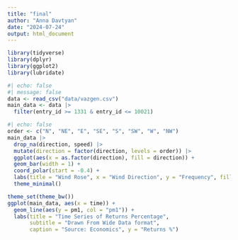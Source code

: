 ```yaml
---
title: "final"
author: "Anna Davtyan"
date: "2024-07-24"
output: html_document
---
```


```r
library(tidyverse)
library(dplyr)
library(ggplot2)
library(lubridate)
```

```r
#| echo: false
#| message: false
data <- read_csv("data/vazgen.csv")
main_data <- data |>
  filter(entry_id >= 1331 & entry_id <= 10021)
```

```r
#| echo: false
order <- c("N", "NE", "E", "SE", "S", "SW", "W", "NW")
main_data |>
  drop_na(direction, speed) |>
  mutate(direction = factor(direction, levels = order)) |>
  ggplot(aes(x = as.factor(direction), fill = direction)) + 
  geom_bar(width = 1) +
  coord_polar(start = -0.4) +
  labs(title = "Wind Rose", x = "Wind Direction", y = "Frequency", fill = "Direction") +
  theme_minimal()

```

```r
theme_set(theme_bw())
ggplot(main_data, aes(x = time)) + 
  geom_line(aes(y = pm1, col = "pm1")) +
  labs(title = "Time Series of Returns Percentage", 
       subtitle = "Drawn From Wide Data format", 
       caption = "Source: Economics", y = "Returns %")
```
